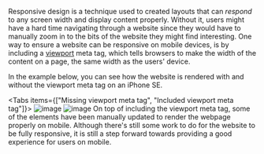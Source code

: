 
Responsive design is a technique used to created layouts that can _respond_ to any screen width and
display content properly. Without it, users might have a hard time navigating through a website since
they would have to manually zoom in to the bits of the website they might find interesting. One way to
ensure a website can be responsive on mobile devices, is by including a
[viewport](https://developer.mozilla.org/en-US/docs/Web/HTML/Viewport_meta_tag) meta tag, which
tells browsers to make the width of the content on a page, the same width as the users' device.

In the example below, you can see how the website is rendered with and without the viewport meta tag on an iPhone SE.

<Tabs items={["Missing viewport meta tag", "Included viewport meta tag"]}>
  <Tab>![image](/mobile-no-viewport.jpg)</Tab>
  <Tab>![image](/mobile-viewport.png)</Tab>
</Tabs>
<Callout type="info">
  On top of including the viewport meta tag, some of the elements have been manually updated to render the
  webpage properly on mobile. Although there's still some work to do for the website to be fully responsive,
  it is still a step forward towards providing a good experience for users on mobile.
</Callout>

